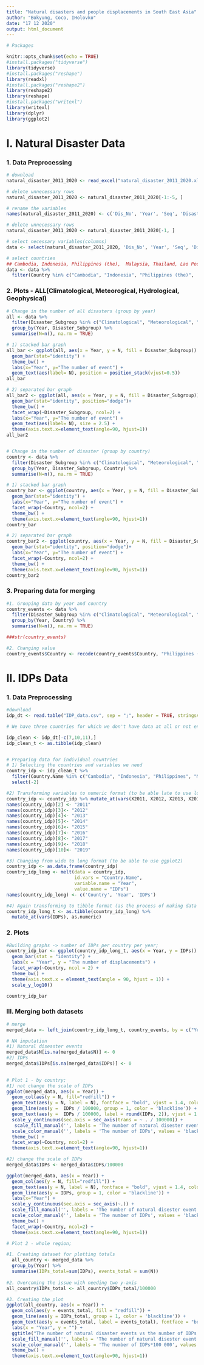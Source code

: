 ---
title: "Natural disasters and people displacements in South East Asia"
author: "Bokyung, Coco, IHolovko"
date: "17 12 2020"
output: html_document
---

```{r, message = FALSE, warning = FALSE}
# Packages

knitr::opts_chunk$set(echo = TRUE)
#install.packages("tidyverse")
library(tidyverse)
#install.packages("reshape")
library(readxl)
#install.packages("reshape2")
library(reshape2)
library(reshape)
#install.packages("writexl")
library(writexl)
library(dplyr)
library(ggplot2)
```

# I.  Natural Disaster Data 

### 1. Data Preprocessing 
```{r, warning = FALSE}
# download
natural_disaster_2011_2020 <- read_excel("natural_disaster_2011_2020.xlsx")

# delete unnecessary rows
natural_disaster_2011_2020 <- natural_disaster_2011_2020[-1:-5, ]

# rename the variables 
names(natural_disaster_2011_2020) <- c('Dis_No', 'Year', 'Seq', 'Disaster_Group', 'Disaster_Subgroup', 'Disaster_Type', 'Disaster_Subtype', 'Disaster_Subsubtype', 'Event_Name', 'Entry_Criteria', 'Country', 'ISO', 'Region', 'Continent', 'Location', 'Origin', 'Associated_Dis', 'Associated_Dis2', 'OFDA_Response', 'Appeal', 'Declaration', 'Aid_Contribution', 'Dis_Mag_Value', 'Dis_Mag_Scale', 'Latitude', 'Longitude', 'Local_Time', 'River_Basin', 'Start_Year', 'Start_Month', 'Start_Day', 'End_Year', 'End_Month', 'End_Day', 'Total_Deaths', 'No_injured', 'No_affected', 'No_Homeless', 'Total_Affected', 'Reconstruction_Costs', 'Insured_Damages', 'Total_Damage', 'CPI')

# delete unnecessary rows
natural_disaster_2011_2020 <- natural_disaster_2011_2020[-1, ]

# select necessary variables(columns)
data <- select(natural_disaster_2011_2020, 'Dis_No', 'Year', 'Seq', 'Disaster_Type', 'Disaster_Subgroup', 'Country', 'Dis_Mag_Value', 'Dis_Mag_Scale', 'Latitude', 'Longitude', 'Start_Year', 'Start_Month', 'Start_Day', 'End_Year', 'End_Month', 'End_Day', 'Total_Deaths', 'No_injured', 'No_affected', 'No_Homeless', 'Total_Affected', 'Total_Damage')

# select countries
## Cambodia, Indonesia, Philippines (the),  Malaysia, Thailand, Lao People's Democratic Republic (the),  Myanmar,  Singapore,  Vietnam.
data <- data %>%
  filter(Country %in% c("Cambodia", "Indonesia", "Philippines (the)",  "Malaysia", "Thailand", "Lao People's Democratic Republic (the)",  "Myanmar",  "Singapore",  "Viet Nam"))

```
  
### 2. Plots - ALL(Climatological, Meteorogical, Hydrological, Geophysical)  
```{r}
# Change in the number of all disasters (group by year)
all <- data %>% 
  filter(Disaster_Subgroup %in% c("Climatological", "Meteorological", "Hydrological", "Geophysical")) %>%
  group_by(Year, Disaster_Subgroup) %>%
  summarise(N=n(), na.rm = TRUE)

# 1) stacked bar graph 
all_bar <- ggplot(all, aes(x = Year, y = N, fill = Disaster_Subgroup)) + 
  geom_bar(stat="identity") +
  theme_bw() +
  labs(x="Year", y="The number of event") + 
  geom_text(aes(label= N), position = position_stack(vjust=0.5)) 
all_bar

# 2) separated bar graph
all_bar2 <- ggplot(all, aes(x = Year, y = N, fill = Disaster_Subgroup)) +
  geom_bar(stat="identity", position="dodge")+
  theme_bw() + 
  facet_wrap(~Disaster_Subgroup, ncol=2) +
  labs(x="Year", y="The number of event") + 
  geom_text(aes(label= N), size = 2.5) +
  theme(axis.text.x=element_text(angle=90, hjust=1))
all_bar2


# Change in the number of disaster (group by country)
country <- data %>% 
  filter(Disaster_Subgroup %in% c("Climatological", "Meteorological", "Hydrological", "Geophysical")) %>%
  group_by(Year, Disaster_Subgroup, Country) %>%
  summarise(N=n(), na.rm = TRUE)

# 1) stacked bar graph
country_bar <- ggplot(country, aes(x = Year, y = N, fill = Disaster_Subgroup)) + 
  geom_bar(stat="identity") +
  labs(x="Year", y="The number of event") + 
  facet_wrap(~Country, ncol=2) +  
  theme_bw() +
  theme(axis.text.x=element_text(angle=90, hjust=1)) 
country_bar

# 2) separated bar graph
country_bar2 <- ggplot(country, aes(x = Year, y = N, fill = Disaster_Subgroup)) +
  geom_bar(stat="identity", position="dodge")+
  labs(x="Year", y="The number of event") + 
  facet_wrap(~Country, ncol=2) +  
  theme_bw() +
  theme(axis.text.x=element_text(angle=90, hjust=1))
country_bar2
```

### 3. Preparing data for merging 
```{r}
#1. Grouping data by year and country
country_events <- data %>% 
  filter(Disaster_Subgroup %in% c("Climatological", "Meteorological", "Hydrological", "Geophysical")) %>%
  group_by(Year, Country) %>%
  summarise(N=n(), na.rm = TRUE)

###str(country_events)

#2. Changing value
country_events$Country <- recode(country_events$Country, "Philippines (the)" = "Philippines", "Lao People's Democratic Republic (the)" = "Lao PDR", "Viet Nam" = "Vietnam")
``` 
  
  
# II. IDPs Data  
  
### 1. Data Preprocessing 
```{r cars, warning = FALSE}
#download
idp_dt <- read.table("IDP_data.csv", sep = ";", header = TRUE, stringsAsFactors = FALSE)

# We have three countries for which we don't have data at all or not enough data for the analysis: Brunei, Singapore and Timor-Leste. So we take them out. Also we transform dataset into tibble format for later. 

idp_clean <- idp_dt[-c(7,10,11),]
idp_clean_t <- as.tibble(idp_clean)


# Preparing data for individual countries 
# 1) Selecting the countries and variables we need 
country_idp <- idp_clean_t %>%
  filter(Country.Name %in% c("Cambodia", "Indonesia", "Philippines", "Malaysia", "Thailand", "Lao PDR", "Myanmar", "Vietnam")) %>% 
  select(-2)

#2) Transforming variables to numeric format (to be able late to use log() function)
country_idp <- country_idp %>% mutate_at(vars(X2011, X2012, X2013, X2014, X2015, X2016, X2017, X2018, X2019), as.numeric) 
names(country_idp)[2] <- "2011"
names(country_idp)[3]<- "2012"
names(country_idp)[4]<- "2013"
names(country_idp)[5]<- "2014"
names(country_idp)[6]<- "2015"
names(country_idp)[7]<- "2016"
names(country_idp)[8]<- "2017"
names(country_idp)[9]<- "2018"
names(country_idp)[10]<- "2019"

#3) Changing from wide to long format (to be able to use ggplot2)
country_idp <- as.data.frame(country_idp)
country_idp_long <- melt(data = country_idp,
                         id.vars = "Country.Name",
                         variable.name = "Year",
                         value.name = "IDPs")
names(country_idp_long) <- c('Country', 'Year', 'IDPs')

#4) Again transforming to tibble format (as the process of making data long resulted in turning back again the data.frame)
country_idp_long_t <- as.tibble(country_idp_long) %>%
  mutate_at(vars(IDPs), as.numeric) 
```
  
### 2. Plots 
```{r}
#Building graphs -> number of IDPs per country per year;
country_idp_bar <- ggplot(country_idp_long_t, aes(x = Year, y = IDPs)) +
  geom_bar(stat = "identity") +
  labs(x = "Year", y = "The number of displacements") +
  facet_wrap(~Country, ncol = 2) +
  theme_bw() +
  theme(axis.text.x = element_text(angle = 90, hjust = 1)) +
  scale_y_log10() 

country_idp_bar
```
  
  
### III. Merging both datasets
```{r}
# merge
merged_data <- left_join(country_idp_long_t, country_events, by = c("Year", "Country"))

# NA imputation
#1) Natural diseaster events 
merged_data$N[is.na(merged_data$N)] <- 0 
#2) IDPs
merged_data$IDPs[is.na(merged_data$IDPs)] <- 0 
  

# Plot 1 - by country;
#1) not change the scale of IDPs
ggplot(merged_data, aes(x = Year)) +
  geom_col(aes(y = N, fill="redfill")) +
  geom_text(aes(y = N, label = N), fontface = "bold", vjust = 1.4, color = "black", size = 2) +
  geom_line(aes(y =  IDPs / 100000, group = 1, color = 'blackline')) +
  geom_text(aes(y =  IDPs / 100000, label = round(IDPs, 2)), vjust = 1.4, color = "black", size = 2) +
  scale_y_continuous(sec.axis = sec_axis(trans = ~ . / 100000)) +
   scale_fill_manual('', labels = 'The number of natural disester event', values = "#FF6666") +
  scale_color_manual('', labels = 'The number of IDPs', values = 'black') +
  theme_bw() +  
  facet_wrap(~Country, ncol=2) +
  theme(axis.text.x=element_text(angle=90, hjust=1))

#2) change the scale of IDPs
merged_data$IDPs <- merged_data$IDPs/100000

ggplot(merged_data, aes(x = Year)) +
  geom_col(aes(y = N, fill="redfill")) +
  geom_text(aes(y = N, label = N), fontface = "bold", vjust = 1.4, color = "black", size = 2) +
  geom_line(aes(y = IDPs, group = 1, color = 'blackline')) +
  labs(x="Year") +
  scale_y_continuous(sec.axis = sec_axis(~.)) +
  scale_fill_manual('', labels = 'The number of natural disester event', values = "#FF6666") +
  scale_color_manual('', labels = 'The number of IDPs', values = 'black') +
  theme_bw() +  
  facet_wrap(~Country, ncol=2) +
  theme(axis.text.x=element_text(angle=90, hjust=1))

# Plot 2 - whole region;

#1. Creating dataset for plotting totals 
  all_country <- merged_data %>%
  group_by(Year) %>%
  summarise(IDPs_total=sum(IDPs), events_total = sum(N))
  
#2. Overcoming the issue with needing two y-axis
all_country$IDPs_total <- all_country$IDPs_total/100000

#3. Creating the plot 
ggplot(all_country, aes(x = Year)) +
  geom_col(aes(y = events_total, fill = "redfill")) +
  geom_line(aes(y = IDPs_total, group = 1, color = 'blackline')) +
  geom_text(aes(y = events_total, label = events_total), fontface = "bold", vjust = 1.4, color = "black", size = 2) +
  labs(x = "Year", y = "") +
  ggtitle("The number of natural disaster events vs the number of IDPs in Southeast Asia") +
  scale_fill_manual('', labels = 'The number of natural disester event', values = "#FF6666") +
  scale_color_manual('', labels = 'The number of IDPs*100 000', values = 'black') +
  theme_bw() +
  theme(axis.text.x=element_text(angle=90, hjust=1))


```
